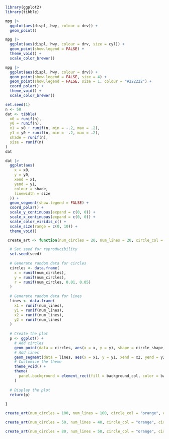 ```r
library(ggplot2)
library(tibble)
```

```r
mpg |>
  ggplot(aes(displ, hwy, colour = drv)) + 
  geom_point()
```

```r
mpg |>
  ggplot(aes(displ, hwy, colour = drv, size = cyl)) + 
  geom_point(show.legend = FALSE) + 
  theme_void() + 
  scale_color_brewer()
```

```r
mpg |>
  ggplot(aes(displ, hwy, colour = drv)) + 
  geom_point(show.legend = FALSE, size = 4) + 
  geom_point(show.legend = FALSE, size = 1, colour = "#222222") + 
  coord_polar() + 
  theme_void() + 
  scale_color_brewer()
```

```r
set.seed(1)
n <- 50
dat <- tibble(
  x0 = runif(n),
  y0 = runif(n),
  x1 = x0 + runif(n, min = -.2, max = .2),
  y1 = y0 + runif(n, min = -.2, max = .2),
  shade = runif(n), 
  size = runif(n)
)
dat
```

```r
dat |> 
  ggplot(aes(
    x = x0,
    y = y0,
    xend = x1,
    yend = y1,
    colour = shade,
    linewidth = size
  )) +
  geom_segment(show.legend = FALSE) +
  coord_polar() +
  scale_y_continuous(expand = c(0, 0)) +
  scale_x_continuous(expand = c(0, 0)) + 
  scale_color_viridis_c() + 
  scale_size(range = c(0, 10)) + 
  theme_void()
```

```r
 create_art <- function(num_circles = 20, num_lines = 20, circle_col = "blue", circle_border = "white", circle_shape = 21, circle_size = 3, line_col = "red", line_size = 1, background_col = "black", seed = 1) {

  # Set seed for reproducibility
  set.seed(seed)
  
  # Generate random data for circles
  circles <- data.frame(
    x = runif(num_circles),
    y = runif(num_circles),
    r = runif(num_circles, 0.01, 0.05)
  )
  
  # Generate random data for lines
  lines <- data.frame(
    x1 = runif(num_lines),
    y1 = runif(num_lines),
    x2 = runif(num_lines),
    y2 = runif(num_lines)
  )
  
  # Create the plot
  p <- ggplot() +
    # Add circles
    geom_point(data = circles, aes(x = x, y = y), shape = circle_shape, size = circle_size, fill = circle_col, color = circle_border, alpha = 0.7) +
    # Add lines
    geom_segment(data = lines, aes(x = x1, y = y1, xend = x2, yend = y2), color = line_col, size = line_size, alpha = 0.7) +
    # Customize the theme
    theme_void() +
    theme(
      panel.background = element_rect(fill = background_col, color = background_col)
    )
  
  # Display the plot
  return(p)
  
}
```

```r
create_art(num_circles = 100, num_lines = 100, circle_col = "orange", circle_border = "orange", circle_shape = 21, circle_size = 3, line_col = "yellow", line_size = 1, background_col = "skyblue", seed = 1)

create_art(num_circles = 50, num_lines = 40, circle_col = "orange", circle_border = "orange", circle_shape = 21, circle_size = 7, line_col = "yellow", line_size = 1, background_col = "skyblue", seed = 1)

create_art(num_circles = 80, num_lines = 50, circle_col = "orange", circle_border = "orange", circle_shape = 21, circle_size = 3, line_col = "yellow", line_size = 1, background_col = "skyblue", seed = 7)
```
